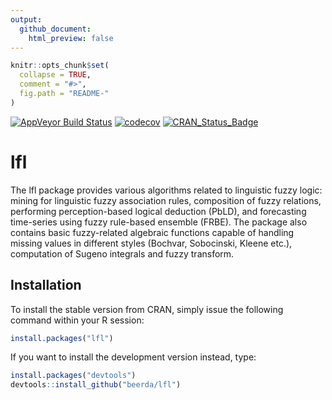 ```yaml
---
output:
  github_document:
    html_preview: false
---
```


<!-- README.md is generated from README.Rmd. Please edit that file -->

```r
knitr::opts_chunk$set(
  collapse = TRUE,
  comment = "#>",
  fig.path = "README-"
)
```

[![AppVeyor Build Status](https://ci.appveyor.com/api/projects/status/github/beerda/lfl?branch=master&svg=true)](https://ci.appveyor.com/project/beerda/lfl)
[![codecov](https://codecov.io/gh/beerda/lfl/branch/master/graph/badge.svg)](https://app.codecov.io/gh/beerda/lfl)
[![CRAN_Status_Badge](http://www.r-pkg.org/badges/version/lfl)](https://cran.r-project.org/package=lfl)


# lfl

The lfl package provides various algorithms related to linguistic fuzzy logic: mining for linguistic fuzzy association
rules, composition of fuzzy relations, performing  perception-based logical deduction (PbLD),  and forecasting
time-series using fuzzy rule-based ensemble (FRBE). The package also contains basic fuzzy-related algebraic functions
capable of handling missing values in different styles (Bochvar, Sobocinski, Kleene etc.), computation of Sugeno
integrals and fuzzy transform.


## Installation

To install the stable version from CRAN, simply issue the following command within your R session:

```r
install.packages("lfl")
```

If you want to install the development version instead, type:

```r
install.packages("devtools")
devtools::install_github("beerda/lfl")
```
